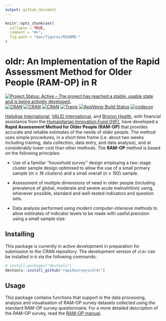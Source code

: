 ```yaml
---
output: github_document
---
```


<!-- README.md is generated from README.Rmd. Please edit that file -->

```r
knitr::opts_chunk$set(
  collapse = TRUE,
  comment = "#>",
  fig.path = "man/figures/README-"
)
```

# oldr: An Implementation of the Rapid Assessment Method for Older People (RAM-OP) in R
[![Project Status: Active – The project has reached a stable, usable state and is being actively developed.](http://www.repostatus.org/badges/latest/active.svg)](http://www.repostatus.org/#active)
[![CRAN](https://img.shields.io/cran/v/oldr.svg)](https://cran.r-project.org/package=oldr)
[![CRAN](https://img.shields.io/cran/l/oldr.svg)](https://CRAN.R-project.org/package=oldr)
[![CRAN](http://cranlogs.r-pkg.org/badges/oldr)](https://CRAN.R-project.org/package=oldr)
[![Travis](https://img.shields.io/travis/validmeasures/oldr.svg?branch=master)](https://travis-ci.org/validmeasures/oldr)
[![AppVeyor Build Status](https://ci.appveyor.com/api/projects/status/github/validmeasures/oldr?branch=master&svg=true)](https://ci.appveyor.com/project/validmeasures/oldr)
[![codecov](https://codecov.io/gh/validmeasures/oldr/branch/master/graph/badge.svg)](https://codecov.io/gh/validmeasures/oldr)


[HelpAge International](http://www.helpage.org), [VALID International](http://www.validinternational.org), and [Brixton Health](http://www.brixtonhealth.com), with financial assistance from the [Humanitarian Innovation Fund (HIF)](http://www.elrha.org/hif/home/), have developed a **Rapid Assessment Method for Older People (RAM-OP)** that provides accurate and reliable estimates of the needs of older people. The method uses simple procedures, in a short time frame (i.e. about two weeks including training, data collection, data entry, and data analysis), and at considerably lower cost than other methods. The **RAM-OP** method is based on the following principles:

* Use of a familiar *“household survey”* design employing a two-stage cluster sample design optimised to allow the use of a small primary sample (*m ≥ 16 clusters*) and a small overall (*n ≥ 192*) sample.

* Assessment of multiple dimensions of need in older people (including prevalence of global, moderate and severe acute malnutrition) using, whenever possible, standard and well-tested indicators and question sets.

* Data analysis performed using modern computer-intensive methods to allow estimates of indicator levels to be made with useful precision using a small sample size.


## Installing

This package is currently in active development in preparation for submission to the CRAN repository. The development version of `oldr` can be installed in `R` via the following commands:

```r
# install.packages("devtools")
devtools::install_github("rapidsurveys/oldr")
```

## Usage

This package contains functions that support in the data processing, analysis and visualisation of RAM-OP survey datasets collected using the standard RAM-OP survey questionnaire. For a more detailed description of the RAM-OP survey, read the [RAM-OP manual](https://ram.validmeasures.org/ramOPmanual).
